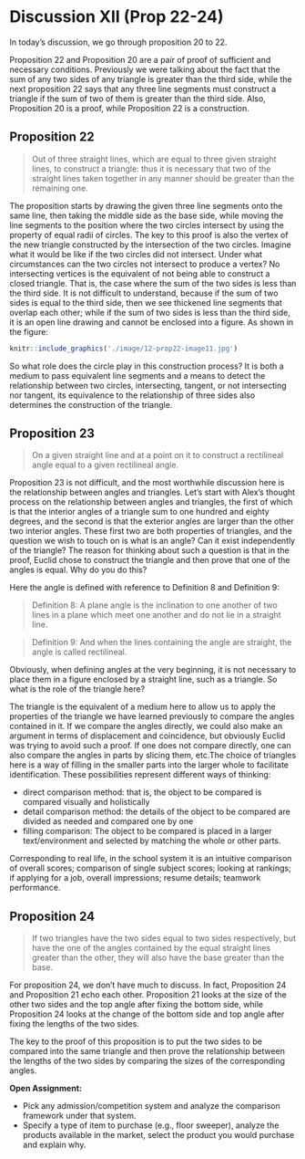 # Discussion XII (Prop 22-24)

In today’s discussion, we go through proposition 20 to 22.

Proposition 22 and Proposition 20 are a pair of proof of sufficient and necessary conditions. Previously we were talking about the fact that the sum of any two sides of any triangle is greater than the third side, while the next proposition 22 says that any three line segments must construct a triangle if the sum of two of them is greater than the third side. Also, Proposition 20 is a proof, while Proposition 22 is a construction.

## Proposition 22
>Out of three straight lines, which are equal to three given straight lines, to construct a triangle: thus it is necessary that two of the straight lines taken together in any manner should be greater than the remaining one. 

The proposition starts by drawing the given three line segments onto the same line, then taking the middle side as the base side, while moving the line segments to the position where the two circles intersect by using the property of equal radii of circles. The key to this proof is also the vertex of the new triangle constructed by the intersection of the two circles. Imagine what it would be like if the two circles did not intersect. Under what circumstances can the two circles not intersect to produce a vertex? No intersecting vertices is the equivalent of not being able to construct a closed triangle. That is, the case where the sum of the two sides is less than the third side. It is not difficult to understand, because if the sum of two sides is equal to the third side, then we see thickened line segments that overlap each other; while if the sum of two sides is less than the third side, it is an open line drawing and cannot be enclosed into a figure. As shown in the figure:

```r
knitr::include_graphics('./image/12-prop22-image11.jpg')
```

So what role does the circle play in this construction process? It is both a medium to pass equivalent line segments and a means to detect the relationship between two circles, intersecting, tangent, or not intersecting nor tangent, its equivalence to the relationship of three sides also determines the construction of the triangle.

## Proposition 23
>On a given straight line and at a point on it to construct a rectilineal angle equal to a given rectilineal angle.

Proposition 23 is not difficult, and the most worthwhile discussion here is the relationship between angles and triangles. Let's start with Alex's thought process on the relationship between angles and triangles, the first of which is that the interior angles of a triangle sum to one hundred and eighty degrees, and the second is that the exterior angles are larger than the other two interior angles. These first two are both properties of triangles, and the question we wish to touch on is what is an angle? Can it exist independently of the triangle? The reason for thinking about such a question is that in the proof, Euclid chose to construct the triangle and then prove that one of the angles is equal. Why do you do this?

Here the angle is defined with reference to Definition 8 and Definition 9:

>Definition 8: A plane angle is the inclination to one another of two lines in a plane which meet one another and do not lie in a straight line.

>Definition 9: And when the lines containing the angle are straight, the angle is called rectilineal.

Obviously, when defining angles at the very beginning, it is not necessary to place them in a figure enclosed by a straight line, such as a triangle. So what is the role of the triangle here?

The triangle is the equivalent of a medium here to allow us to apply the properties of the triangle we have learned previously to compare the angles contained in it. If we compare the angles directly, we could also make an argument in terms of displacement and coincidence, but obviously Euclid was trying to avoid such a proof. If one does not compare directly, one can also compare the angles in parts by slicing them, etc.The choice of triangles here is a way of filling in the smaller parts into the larger whole to facilitate identification. These possibilities represent different ways of thinking:

 - direct comparison method: that is, the object to be compared is compared visually and holistically
 - detail comparison method: the details of the object to be compared are divided as needed and compared one by one
 - filling comparison: The object to be compared is placed in a larger text/environment and selected by matching the whole or other parts.

Corresponding to real life, in the school system it is an intuitive comparison of overall scores; comparison of single subject scores; looking at rankings; if applying for a job, overall impressions; resume details; teamwork performance.

## Proposition 24
>If two triangles have the two sides equal to two sides respectively, but have the one of the angles contained by the equal straight lines greater than the other, they will also have the base greater than the base.

For proposition 24, we don’t have much to discuss. In fact, Proposition 24 and Proposition 21 echo each other. Proposition 21 looks at the size of the other two sides and the top angle after fixing the bottom side, while Proposition 24 looks at the change of the bottom side and top angle after fixing the lengths of the two sides.

The key to the proof of this proposition is to put the two sides to be compared into the same triangle and then prove the relationship between the lengths of the two sides by comparing the sizes of the corresponding angles.

**Open Assignment:**

 - Pick any admission/competition system and analyze the comparison framework under that system.
 - Specify a type of item to purchase (e.g., floor sweeper), analyze the products available in the market, select the product you would purchase and explain why.
